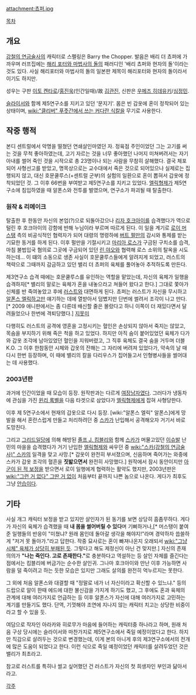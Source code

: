 attachment:쵸퍼.jpg

[[목차]]
== 개요 ==
[[강철의 연금술사]]의 캐릭터로 스펠링은 Barry the Chopper.
발음은 배리 더 쵸퍼에 가까우며 러프집에는 [[해리 포터와 마법사의 돌]]의 패러디인 '배리 쵸퍼와 현자의 돌'이라는 것도 있다. 사실 해리포터와 마법사의 돌의 일본판 제목이 해리포터와 현자의 돌이라서이기도 하지만.

성우는 구판 [[이토 켄타로]]/[[홍진욱]](인간일때)/故 [[김관진]], 신판은 [[우메즈 히데유키]]/[[심정민]].

[[슬라이서]]와 함께 제5연구소를 지키고 있던 '문지기'. 몸은 빈 갑옷에 혼이 정착되어 있는 상태이며, [[wiki:"클리버" 푸줏간에서 쓰는 커다란 식칼]]을 무기로 사용한다.

== 작중 행적 ==
본디 센트럴에서 악명을 떨쳤던 연쇄살인마였던 자. 정육점 주인이었던 그는 고기를 써는 것을 무척 좋아하였는데, 고기 자르는 것을 너무 좋아했던 나머지 미쳐버려서는 자기 아내를 썰어 죽인 것을 시작으로 총 23명이나 되는 사람을 무참히 살해했다. 결국 체포되어 사형선고를 받았고, 명목상으로는 교수대에서 죽은 것으로 되어있으나 실제로는 집행되지 않고, 대신 호문쿨루스(+센트럴 군부)의 실험의 일환으로 혼이 뽑혀서 갑옷에 정착되었던 것. 그 이후 66번을 부여받고 제5연구소를 지키고 있었다. [[엘릭형제]]가 제5연구소에 침입하였을 때 알폰스와 전투를 벌였으며, 연구소가 파괴될 때 탈출한다.

=== 원작 & 리메이크 ===
탈출한 후 한동안 자신의 본업(?)으로 되돌아갔으나 [[리자 호크아이]]를 습격했다가 역으로 털린 후 호크아이의 강함에 반해 누님이라 부르며 따르게 된다. 이 일을 계기로 [[로이 머스탱]] 측의 비공식적인 협력자가 되어 대령의 명령하에 [[버트 펄만]]의 감시와 통제를 받는 기묘한 동거를 하게 된다. 이후 펄만을 기절시키고 [[마리아 로스]]가 구금된 구치소를 습격, 마침 불법입국 혐의로 그곳에 구금되어 있던 [[린 야오]]와 협력해 로스 소위의 탈옥을 시도하는데... 이 떄의 소동으로 생존 사실이 호문쿨루스들에게 알려지게 되었고, 러스트의 책략으로 그때까지 감금하고 있던 밸리 더 쵸퍼의 육체를 풀어놓아 추적하도록 만든다. 

제3연구소 습격 때에는 호문쿨루스를 유인하는 역할을 맡았는데, 자신의 육체가 일행을 습격하자[* 밸리의 말로는 육체가 혼을 내놓으라고 쳐들어 왔다고 한다.] 그대로 쫓아가 신체를 반 죽여놓았고 후에 [[러스트]]와 대면하게 된다. 쵸퍼는 러스트가 자신을 무시하고 [[알폰스 엘릭]]하고만 얘기하는 데에 열받아서 덤볐지만 단번에 썰려서 조각이 나고 만다.[* 2009 애니판에서는 좀 다른데 배신할 줄은 몰랐다고 하니 이쪽이 더 재밌다면서 달려들었으나 한번에 격퇴당했다.] [[지못미]]

다행히도 러스트의 공격에 영혼을 고정시키는 혈인은 손상되지 않아서 죽지는 않았고, 목숨을 부지하기 위해 죽은 척을 하고 있었다. 하지만 아직 숨이 붙어있었던 육체가 다가와 갑옷 조각에 남아있었던 혈인을 지워버렸고, 그 직후 육체도 결국 숨을 거두며 더블 K.O. 그 이후 한참동안 시체와 갑옷의 잔해는 그 자리에 버려져 있었다가, 약속의 날 때 다시 한번 등장하며, 이 때에 밸리의 칼을 다리우스가 집어들고서 인형병사들을 썰어대는 데 사용했다.

=== 2003년판 ===
과거에 인간이었을 때 모습이 등장. 원작판과는 다르게 [[여장남자]]였다. 그러다가 냉동차에 관심을 가진 [[윈리 록벨]]을 다음 타겟으로 삼았다가 [[엘릭형제]]에게 잡혀 사형당한다.
 
이후 제 5연구소에서 현재의 갑옷으로 다시 등장. [wiki:"알폰스 엘릭" 알폰스]에게 망발을 해서 혼란스럽게 만들고 처리하려던 중 [[스카]]가 난입해서 공격해오자 거기서 바로 도망친다.

그리고 [[그리드]]일당에 의해 해방된 [[졸프 J. 킴블리]]와 함께 [[스카]]가 머물고있던 [[이슈발]] 난민의 마을을 습격했다가 거기 난입한 [[엘릭형제]]와 싸우던 중 [[wiki:"스카(강철의 연금술사)" 스카]]의 일격을 맞고 사망.[* 갑옷이 완전히 부서졌으며, 신음하며 죽어가는 와중에 스카가 갑옷 조각의 혈흔을 '''짓밟으면서''' 완전히 사망했다.] 원작에서 잠시 동안이지만 [[아군이 된 적 보정]]을 받으면서 로이 일행에게 협력하는 활약도 했지만, 2003년판은 [[wiki:"그런 거 없다" 그딴 거 없이]] 처음부터 끝까지 나쁜 놈으로 나온다. 게다가 최후도 그냥 [[안습]]이다. 

== 기타 ==
사실 개그 캐릭터 보정을 받고 있지만 살인자가 된 동기를 보면 상당히 흠좀무하다. 게다가 자신의 육체가 습격했을 때 '''내 몸을 썰어버릴 수 있다'''며 기뻐하거나,[* 머스탱이 붙여준 일행들의 반응이 "미쳤냐? 원래 몸인데 돌아갈 생각을 해야지!"라며 경악하자 씁쓸하게 "저거 못 돌아가."라고 답한다. 작중 묘사로는 혼이 빠져나온지 오래되서 [[wiki:"그냥 시체" 육체가 상당히 부패된 듯]]. 그렇다고 해도 제정신이 아닌 건 맞지만.] 자신의 존재의의가 '''"나는 죽인다. 고로 존재한다."'''로 충분하다고 역설하는 등 살인 자체를 즐긴다는 점에서는 킴블리에 버금가는 순수한 살인귀. 그나마 호크아이와 만난 이후 가능하면 사람을 덜 죽이려고 하는 듯한 모습은 있지만 그래도 살의를 완전히 억누르지는 못한다.

그 외에 처음 알폰스와 대결할 때 "정말로 네가 너 자신이라고 확신할 수 있느냐." 등의 드랍으로 알이 한때 에드에 대한 불신감을 가지게 하기도 했고, 그 후에도 혼과 육체의 관계에 대해 여러가지로 언급하는 등 이후 알폰스가 자신에 대해 여러가지로 고민하는 계기를 만들기도 했다. 단역, 기껏해야 조연에 지나지 않는 캐릭터 치고는 상당한 비중이라고 할 수 있을 듯.


여담으로 작자인 아라카와 히로무가 마음에 들어하는 캐릭터중 하나라고 하며, 원래 처음 구상 당시에는 슬라이서와 마찬가지로 제5연구소에서 죽일 예정이었다고 한다. 하지만 직감으로 살려두는 것으로 변경했는데, 이게 본의 아니게 후의 제3연구소에서의 전개에 많은 도움이 되었다고 한다. 이런 식으로 죽일 예정이었던 캐릭터를 살려두었던 것은 밸리가 최초라고.

참고로 러스트를 특히나 썰고 싶어했던 건 러스트가 자신의 첫 희생자인 부인과 닮아서라고.


[[각주]]


